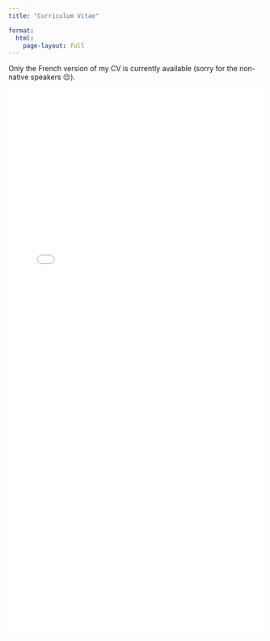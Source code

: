 ```yaml
---
title: "Curriculum Vitae"

format:
  html:
    page-layout: full
---
```


Only the French version of my CV is currently available (sorry for the non-native speakers &#128532;).

```{=html}
<embed src="cv-short-fr.pdf" type="application/pdf" width="100%" height="1080px"/>
```
